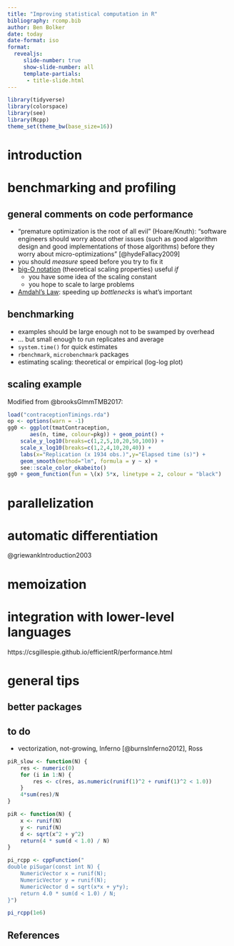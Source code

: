 ```yaml
---
title: "Improving statistical computation in R"
bibliography: rcomp.bib
author: Ben Bolker
date: today
date-format: iso
format: 
  revealjs:
     slide-number: true
     show-slide-number: all
     template-partials:
      - title-slide.html
---
```


```r
library(tidyverse)
library(colorspace)
library(see)
library(Rcpp)
theme_set(theme_bw(base_size=16))
```

# introduction

# benchmarking and profiling

## general comments on code performance

* "premature optimization is the root of all evil" (Hoare/Knuth): "software engineers should worry about other issues (such as good algorithm design and good implementations of those algorithms) before they worry about micro-optimizations" [@hydeFallacy2009]
* you should *measure* speed before you try to fix it
* [big-O notation](https://en.wikipedia.org/wiki/Big_O_notation) (theoretical scaling properties) useful *if*
   * you have some idea of the scaling constant
   * you hope to scale to large problems
* [Amdahl's Law](https://en.wikipedia.org/wiki/Amdahl%27s_law): speeding up *bottlenecks* is what's important

## benchmarking

* examples should be large enough not to be swamped by overhead
* ... but small enough to run replicates and average
* `system.time()` for quick estimates
* `rbenchmark`, `microbenchmark` packages 
* estimating scaling: theoretical or empirical (log-log plot)

## scaling example

Modified from @brooksGlmmTMB2017:

```r
load("contraceptionTimings.rda")
op <- options(warn = -1)
gg0 <- ggplot(tmatContraception,
       aes(n, time, colour=pkg)) + geom_point() +
    scale_y_log10(breaks=c(1,2,5,10,20,50,100)) +
    scale_x_log10(breaks=c(1,2,4,10,20,40)) +
    labs(x="Replication (x 1934 obs.)",y="Elapsed time (s)") +
    geom_smooth(method="lm", formula = y ~ x) +
    see::scale_color_okabeito()
gg0 + geom_function(fun = \(x) 5*x, linetype = 2, colour = "black")
```



# parallelization

# automatic differentiation

@griewankIntroduction2003

# memoization

# integration with lower-level languages

https://csgillespie.github.io/efficientR/performance.html

# general tips

## better packages

<!-- https://quarto.org/docs/presentations/revealjs/presenting.html -->

<!-- CC badge in title:
https://quarto.org/docs/journals/templates.html#template-partials
https://github.com/quarto-dev/quarto-cli/blob/main/src/resources/formats/revealjs/pandoc/title-slide.html -->

## to do

* vectorization, not-growing, Inferno [@burnsInferno2012], Ross

```r
piR_slow <- function(N) {
    res <- numeric(0)
    for (i in 1:N) {
        res <- c(res, as.numeric(runif(1)^2 + runif(1)^2 < 1.0))
    }
    4*sum(res)/N
}

piR <- function(N) {
    x <- runif(N)
    y <- runif(N)
    d <- sqrt(x^2 + y^2)
    return(4 * sum(d < 1.0) / N)
}

pi_rcpp <- cppFunction("
double piSugar(const int N) {
    NumericVector x = runif(N);
    NumericVector y = runif(N);
    NumericVector d = sqrt(x*x + y*y);
    return 4.0 * sum(d < 1.0) / N;
}")

pi_rcpp(1e6)
```

## References

